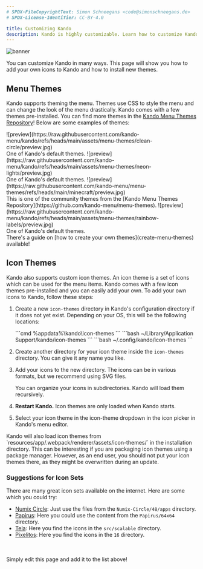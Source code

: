 ```yaml
---
# SPDX-FileCopyrightText: Simon Schneegans <code@simonschneegans.de>
# SPDX-License-Identifier: CC-BY-4.0

title: Customizing Kando
description: Kando is highly customizable. Learn how to customize Kando to fit your needs.
---
```



![banner](../../../assets/banner07.png)

<Intro>
You can customize Kando in many ways.
This page will show you how to add your own icons to Kando and how to install new themes.
</Intro>

## Menu Themes

Kando supports theming the menu. 
Themes use CSS to style the menu and can change the look of the menu drastically.
Kando comes with a few themes pre-installed. You can find more themes in the [Kando Menu Themes Repository](https://github.com/kando-menu/menu-themes)!
Below are some examples of themes:

<CardGrid stagger>
  <CustomCard title="Clean Circle" icon="solar:palette-bold-duotone">
    ![preview](https://raw.githubusercontent.com/kando-menu/kando/refs/heads/main/assets/menu-themes/clean-circle/preview.jpg)
    <br/>
    One of Kando's default themes.
  </CustomCard>
  <CustomCard title="Neon Lights" icon="solar:palette-bold-duotone">
    ![preview](https://raw.githubusercontent.com/kando-menu/kando/refs/heads/main/assets/menu-themes/neon-lights/preview.jpg)
    <br/>
    One of Kando's default themes.
  </CustomCard>
  <CustomCard title="Minecraft" icon="solar:palette-bold-duotone">
    ![preview](https://raw.githubusercontent.com/kando-menu/menu-themes/refs/heads/main/minecraft/preview.jpg)
    <br/>
    This is one of the community themes from the [Kando Menu Themes Repository](https://github.com/kando-menu/menu-themes).
  </CustomCard>
  <CustomCard title="Rainbow Labels" icon="solar:palette-bold-duotone">
    ![preview](https://raw.githubusercontent.com/kando-menu/kando/refs/heads/main/assets/menu-themes/rainbow-labels/preview.jpg)
    <br/>
    One of Kando's default themes.
  </CustomCard>
</CardGrid>

<Aside type="tip" title="Do you want to create your own themes?">
There's a guide on  [how to create your own themes](create-menu-themes) available!
</Aside>

## Icon Themes

Kando also supports custom icon themes.
An icon theme is a set of icons which can be used for the menu items.
Kando comes with a few icon themes pre-installed and you can easily add your own.
To add your own icons to Kando, follow these steps:

<Steps>

1. Create a new `icon-themes` directory in Kando's configuration directory if it does not yet exist. Depending on your OS, this will be the following locations:

    <Tabs>
      <TabItem label="Windows" icon="seti:windows">
        ```cmd
        %appdata%\kando\icon-themes
        ```
      </TabItem>
      <TabItem label="macOS" icon="apple">
        ```bash
        ~/Library/Application Support/kando/icon-themes
        ```
      </TabItem>
      <TabItem label="Linux" icon="linux">
        ```bash
        ~/.config/kando/icon-themes
        ```
      </TabItem>
    </Tabs>

2. Create another directory for your icon theme inside the `icon-themes` directory. You can give it any name you like.

3. Add your icons to the new directory. The icons can be in various formats, but we recommend using SVG files.

    <Aside type="tip">
      You can organize your icons in subdirectories. Kando will load them recursively.
    </Aside>


4. **Restart Kando.** Icon themes are only loaded when Kando starts.

5. Select your icon theme in the icon-theme dropdown in the icon picker in Kando's menu editor.

</Steps>

<Aside type="danger">
Kando will also load icon themes from `resources/app/.webpack/renderer/assets/icon-themes/` in the installation directory. This can be interesting if you are packaging icon themes using a package manager. However, as an end user, you should not put your icon themes there, as they might be overwritten during an update.
</Aside>

### Suggestions for Icon Sets

There are many great icon sets available on the internet. Here are some which you could try:
* [Numix Circle](https://github.com/numixproject/numix-icon-theme-circle): Just use the files from the `Numix-Circle/48/apps` directory.
* [Papirus](https://github.com/PapirusDevelopmentTeam/papirus-icon-theme): Here you could use the content from the `Papirus/64x64` directory.
* [Tela](https://github.com/vinceliuice/Tela-icon-theme): Here you find the icons in the `src/scalable` directory.
* [Pixelitos](https://github.com/ItzSelenux/pixelitos-icon-theme): Here you find the icons in the `16` directory.

<br/>
<br/>

<Aside type="note" title="Have you discovered another cool icon set?">
Simply edit this page and add it to the list above!
</Aside>